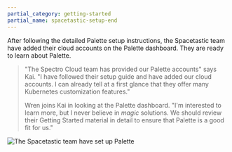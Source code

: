 ```yaml
---
partial_category: getting-started
partial_name: spacetastic-setup-end
---
```


After following the detailed Palette setup instructions, the Spacetastic team have added their cloud accounts on the
Palette dashboard. They are ready to learn about Palette.

> "The Spectro Cloud team has provided our Palette accounts" says Kai. "I have followed their setup guide and have added
> our cloud accounts. I can already tell at a first glance that they offer many Kubernetes customization features."
>
> Wren joins Kai in looking at the Palette dashboard. "I'm interested to learn more, but I never believe in _magic_
> solutions. We should review their Getting Started material in detail to ensure that Palette is a good fit for us."

![The Spacetastic team have set up Palette](/getting-started/getting-started_setup_palette-setup-complete.webp)